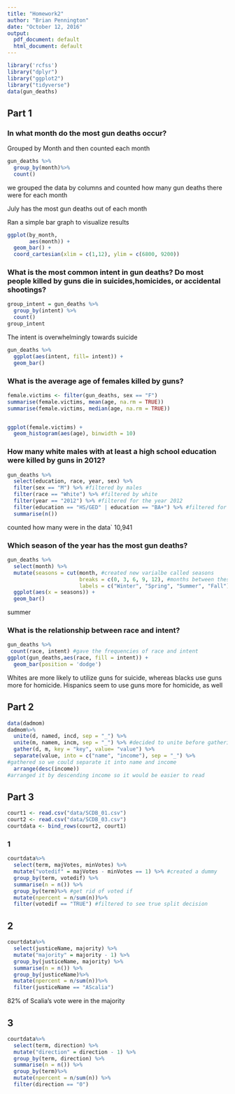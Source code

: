 ```yaml
---
title: "Homework2"
author: "Brian Pennington"
date: "October 12, 2016"
output:
  pdf_document: default
  html_document: default
---
```

```r
library('rcfss')
library("dplyr")
library("ggplot2")
library("tidyverse")
data(gun_deaths)

```

## Part 1

### In what month do the most gun deaths occur?
Grouped by Month and then counted each month
```r
gun_deaths %>%
  group_by(month)%>%
  count()
```
we grouped the data by columns and
counted how many gun deaths there were for each month

July has the most gun deaths out of each month



Ran a simple bar graph to visualize results 

```r
ggplot(by_month,
       aes(month)) +
  geom_bar() +
  coord_cartesian(xlim = c(1,12), ylim = c(6800, 9200))
```

### What is the most common intent in gun deaths? Do most people killed by guns die in suicides,homicides, or accidental shootings?
```r
group_intent = gun_deaths %>%
  group_by(intent) %>%
  count()
group_intent
```
The intent is overwhelmingly towards suicide

```r
gun_deaths %>%
  ggplot(aes(intent, fill= intent)) +
  geom_bar()
```

### What is the average age of females killed by guns?
```r
female.victims <- filter(gun_deaths, sex == "F") 
summarise(female.victims, mean(age, na.rm = TRUE))
summarise(female.victims, median(age, na.rm = TRUE))


ggplot(female.victims) +
  geom_histogram(aes(age), binwidth = 10)
```

### How many white males with at least a high school education were killed by guns in 2012?

```r
gun_deaths %>%   
  select(education, race, year, sex) %>% 
  filter(sex == "M") %>% #filtered by males
  filter(race == "White") %>% #filtered by white
  filter(year == "2012") %>% #filtered for the year 2012
  filter(education == "HS/GED" | education == "BA+") %>% #filtered for education between HS and college+
  summarise(n())
```
counted how many were in the data`
10,941

### Which season of the year has the most gun deaths?

```r
gun_deaths %>%
  select(month) %>%
  mutate(seasons = cut(month, #created new varialbe called seasons
                       breaks = c(0, 3, 6, 9, 12), #months between these breaks were then placed into
                       labels = c("Winter", "Spring", "Summer", "Fall")))%>% #these categories
  ggplot(aes(x = seasons)) +
  geom_bar()
```

summer


### What is the relationship between race and intent?

```r
gun_deaths %>%
 count(race, intent) #gave the frequencies of race and intent
ggplot(gun_deaths,aes(race, fill = intent)) +
  geom_bar(position = 'dodge')
```
Whites are more likely to utilize guns for suicide, 
whereas blacks use guns more for homicide.
Hispanics seem to use guns more for homicide, as well


## Part 2
```r
data(dadmom)
dadmom%>%
  unite(d, named, incd, sep = "_") %>%
  unite(m, namem, incm, sep = "_") %>% #decided to unite before gathering and separating because it made it easier to separate d and m
  gather(d, m, key = "key", value= "value") %>%
  separate(value, into = c("name", "income"), sep = "_") %>%
#gathered so we could separate it into name and income  
  arrange(desc(income))
#arranged it by descending income so it would be easier to read
```


## Part 3

```r
court1 <- read.csv("data/SCDB_01.csv")
court2 <- read.csv("data/SCDB_03.csv")
courtdata <- bind_rows(court2, court1)
```


### 1

```r
courtdata%>%
  select(term, majVotes, minVotes) %>%
  mutate("votedif" = majVotes - minVotes == 1) %>% #created a dummy
  group_by(term, votedif) %>%
  summarise(n = n()) %>%
  group_by(term)%>% #get rid of voted if
  mutate(npercent = n/sum(n))%>%
  filter(votedif == "TRUE") #filtered to see true split decision
```

## 2

```r
courtdata%>%
  select(justiceName, majority) %>%
  mutate("majority" = majority - 1) %>%
  group_by(justiceName, majority) %>%
  summarise(n = n()) %>%
  group_by(justiceName)%>%
  mutate(npercent = n/sum(n))%>%
  filter(justiceName == "AScalia")
```

82% of Scalia's vote were in the majority

## 3

```r
courtdata%>%
  select(term, direction) %>% 
  mutate("direction" = direction - 1) %>%
  group_by(term, direction) %>%
  summarise(n = n()) %>%
  group_by(term)%>%
  mutate(npercent = n/sum(n)) %>%
  filter(direction == "0")
```

